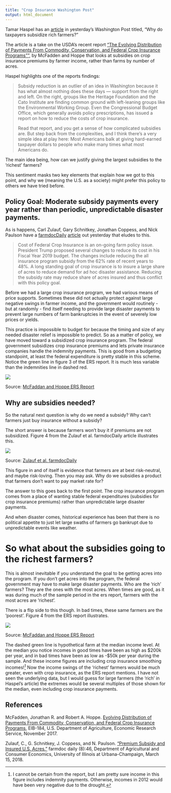 ```yaml
---
title: "Crop Insurance Washington Post"
output: html_document
---
```


Tamar Haspel has an [article](https://www.washingtonpost.com/lifestyle/food/why-do-taxpayers-subsidize-rich-farmers/2018/03/15/50e89906-27b6-11e8-b79d-f3d931db7f68_story.html?utm_term=.9e717a54274a) in yesterday's Washington Post titled, "Why do taxpayers subsidize rich farmers?"

The article is a take on the USDA's recent report ["The Evolving Distribution of Payments From Commodity, Conservation, and Federal Crop Insurance Programs""](https://www.ers.usda.gov/publications/pub-details/?pubid=85833), by McFadden and Hoppe that looks at subsidies on crop insurance premiums by farmer income, rather than farms by number of acres. 

Haspel highlights one of the reports findings: 

>Subsidy reduction is an outlier of an idea in Washington because it has what almost nothing does these days — support from the right and left. On the right, groups like the Heritage Foundation and the Cato Institute are finding common ground with left-leaning groups like the Environmental Working Group. Even the Congressional Budget Office, which generally avoids policy prescriptions, has issued a report on how to reduce the costs of crop insurance.
>
>Read that report, and you get a sense of how complicated subsidies are. But step back from the complexities, and I think there’s a very simple idea at play here: Most Americans balk at giving hard-earned taxpayer dollars to people who make many times what most Americans do.

The main idea being, how can we justify giving the largest subsidies to the 'richest' farmers?

This sentiment masks two key elements that explain how we got to this point, and why we (meaning the U.S. as a society) might prefer this policy to others we have tried before. 

## Policy Goal: Moderate subsidy payments every year rather than periodic, unpredictable disaster payments. 
As is happens, Carl Zulauf, Gary Schnitkey, Jonathan Coppess, and Nick Paulson have a [farmdocDaily](http://farmdocdaily.illinois.edu) [article](http://farmdocdaily.illinois.edu/2018/03/premium-subsidy-and-insured-us-acres.html) out yesterday that eludes to this. 

>Cost of Federal Crop Insurance is an on-going farm policy issue. President Trump proposed several changes to reduce its cost in his Fiscal Year 2019 budget. The changes include reducing the all insurance program subsidy from the 62% rate of recent years to 48%. A long standing goal of crop insurance is to insure a large share of acres to reduce demand for ad hoc disaster assistance. Reducing the subsidy rate may reduce share of acres insured and thus conflict with this policy goal.

Before we had a large crop insurance program, we had various means of price supports. Sometimes these did not actually protect against large negative swings in farmer income, and the government would routinely - but at randomly - find itself needing to provide large disaster payments to prevent large numbers of farm bankruptcies in the event of severely low prices or yields. 

This practice is impossible to budget for because the timing and size of any needed disaster relief is impossible to predict. So as a matter of policy, we have moved toward a subsidized crop insurance program. The federal government subsidizes crop insurance premiums and lets private insurance companies handle the indemnity payments. This is good from a budgeting standpoint, at least the federal expenditure is pretty stable in this scheme. Notice the green line in figure 3 of the ERS report. It is much less variable than the indemnities line in dashed red. 

![](images\indemnities-ers.png)

Source: [McFaddan and Hoppe ERS Report](https://www.ers.usda.gov/webdocs/publications/85834/eib-184.pdf?v=43068)

## Why are subsidies needed? 

So the natural next question is why do we need a subsidy? Why can't farmers just buy insurance without a subsidy?

The short answer is because farmers won't buy it if premiums are not subsidized. Figure 4 from the Zulauf et al. farmdocDaily article illustrates this. 

![](images\acre-farmdoc.png) 

Source: [Zulauf et al. farmdocDaily](http://farmdocdaily.illinois.edu/2018/03/premium-subsidy-and-insured-us-acres.html)

This figure in and of itself is evidence that farmers are at best risk-neutral, and maybe risk-loving. Then you may ask. Why do we subsidies a product that farmers don't want to pay market rate for?

The answer to this goes back to the first point. The crop insurance program comes from a place of wanting stable federal expenditures (subsidies for crop insurance premiums) rather than unpredictable large disaster payments. 

And when disaster comes, historical experience has been that there is no political appetite to just let large swaths of farmers go bankrupt due to unpredictable events like weather. 

# So what about the subsidies going to the richest farmers?

This is almost inevitable if you understand the goal to be getting acres into the program. If you don't get acres into the program, the federal government may have to make large disaster payments. Who are the 'rich' farmers? They are the ones with the most acres. When times are good, as it was during much of the sample period in the ers report, farmers with the most acres are 'richest'.

There is a flip side to this though. In bad times, these same farmers are the 'poorest'. Figure 4 from the ERS report illustrates. 

![](images\farmincome-ers.png)

Source: [McFaddan and Hoppe ERS Report](https://www.ers.usda.gov/webdocs/publications/85834/eib-184.pdf?v=43068)

The dashed green line is hypothetical farm at the median income level. At the median you notice incomes in good times have been as high as $200k per year, and in bad times have been as low as -\$50k per year during the sample. And these income figures are including crop insurance smoothing incomes![^insurance] Now the income swings of the 'richest' farmers would be much greater, even with crop insurance, as the ERS report mentions. I have not seen the underlying data, but I would guess for large farmers (the 'rich' in Haspel's article) the extremes would be several multiples of those shown for the median, even including crop insurance payments. 

[^insurance]: I cannot be certain from the report, but I am pretty sure income in this figure includes indemnity payments. Otherwise, incomes in 2012 would have been very negative due to the drought. 

## References 

McFadden, Jonathan R. and Robert A. Hoppe. [Evolving Distribution of Payments From Commodity, Conservation, and Federal Crop Insurance Programs](https://www.ers.usda.gov/webdocs/publications/85834/eib-184.pdf?v=43068), EIB-184, U.S. Department of Agriculture, Economic Research Service, November 2017.

Zulauf, C., G. Schnitkey, J. Coppess, and N. Paulson. ["Premium Subsidy and Insured U.S. Acres."](http://farmdocdaily.illinois.edu/2018/03/premium-subsidy-and-insured-us-acres.html) farmdoc daily (8):46, Department of Agricultural and Consumer Economics, University of Illinois at Urbana-Champaign, March 15, 2018.


